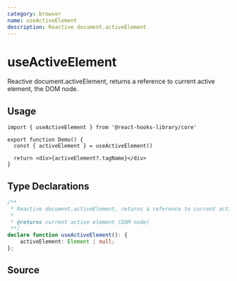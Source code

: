 ```yaml
---
category: browser
name: useActiveElement
description: Reactive document.activeElement
---
```



<Playground>
  <Demo />
</Playground>

# useActiveElement

Reactive document.activeElement, returns a reference to current active element, the DOM node.

## Usage

```tsx
import { useActiveElement } from '@react-hooks-library/core'

export function Demo() {
  const { activeElement } = useActiveElement()

  return <div>{activeElement?.tagName}</div>
}
```

## Type Declarations

```typescript
/**
 * Reactive document.activeElement, returns a reference to current active element
 *
 * @returns current active element (DOM node)
 **/
declare function useActiveElement(): {
    activeElement: Element | null;
};
```

## Source

<Source name="useActiveElement" pkg="core" />
